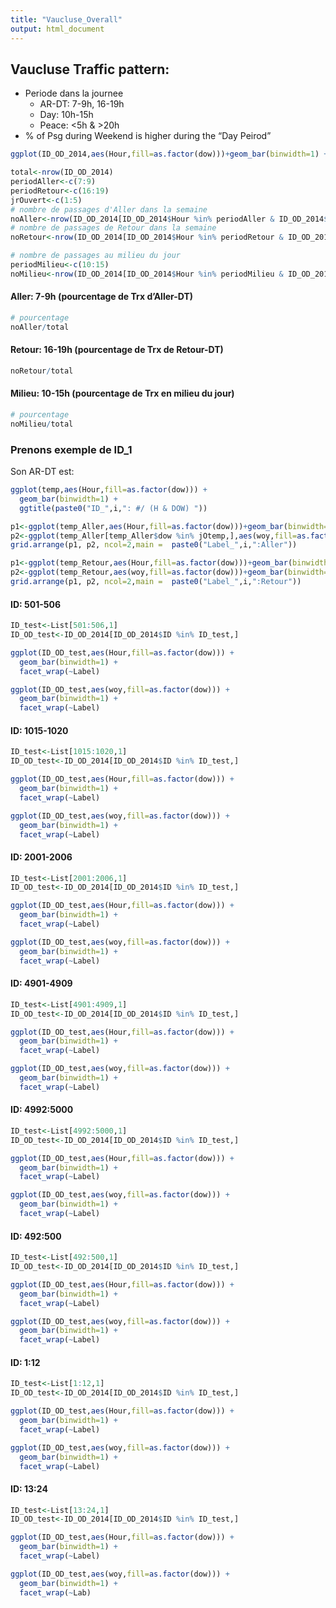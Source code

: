 ```yaml
---
title: "Vaucluse_Overall"
output: html_document
---
```


## Vaucluse Traffic pattern:
* Periode dans la journee
    + AR-DT: 7-9h, 16-19h
    + Day: 10h-15h
    + Peace: <5h & >20h
* % of Psg during Weekend is higher during the "Day Peirod"

```r
ggplot(ID_OD_2014,aes(Hour,fill=as.factor(dow)))+geom_bar(binwidth=1) + ggtitle("Vaucluse: #/ (H & DOW) ")
```


```r
total<-nrow(ID_OD_2014)
periodAller<-c(7:9)
periodRetour<-c(16:19)
jrOuvert<-c(1:5)
# nombre de passages d'Aller dans la semaine
noAller<-nrow(ID_OD_2014[ID_OD_2014$Hour %in% periodAller & ID_OD_2014$dow %in% jrOuvert,])
# nombre de passages de Retour dans la semaine
noRetour<-nrow(ID_OD_2014[ID_OD_2014$Hour %in% periodRetour & ID_OD_2014$dow %in% jrOuvert,])

# nombre de passages au milieu du jour
periodMilieu<-c(10:15)
noMilieu<-nrow(ID_OD_2014[ID_OD_2014$Hour %in% periodMilieu & ID_OD_2014$dow %in% jrOuvert,])
```

#### Aller: 7-9h (pourcentage de Trx d'Aller-DT)
```r
# pourcentage
noAller/total
```
#### Retour: 16-19h (pourcentage de Trx de Retour-DT)
```r
noRetour/total
```
#### Milieu: 10-15h (pourcentage de Trx en milieu du jour)
```r
# pourcentage
noMilieu/total
```

### Prenons exemple de ID_1
Son AR-DT est: 
```r

ggplot(temp,aes(Hour,fill=as.factor(dow))) +
  geom_bar(binwidth=1) + 
  ggtitle(paste0("ID_",i,": #/ (H & DOW) "))

p1<-ggplot(temp_Aller,aes(Hour,fill=as.factor(dow)))+geom_bar(binwidth=1)
p2<-ggplot(temp_Aller[temp_Aller$dow %in% jOtemp,],aes(woy,fill=as.factor(dow)))+geom_bar(binwidth=1)
grid.arrange(p1, p2, ncol=2,main =  paste0("Label_",i,":Aller"))

p1<-ggplot(temp_Retour,aes(Hour,fill=as.factor(dow)))+geom_bar(binwidth=1)
p2<-ggplot(temp_Retour,aes(woy,fill=as.factor(dow)))+geom_bar(binwidth=1)
grid.arrange(p1, p2, ncol=2,main =  paste0("Label_",i,":Retour"))
```

#### ID: 501-506
```r
ID_test<-List[501:506,1]
ID_OD_test<-ID_OD_2014[ID_OD_2014$ID %in% ID_test,] 

ggplot(ID_OD_test,aes(Hour,fill=as.factor(dow))) +
  geom_bar(binwidth=1) + 
  facet_wrap(~Label)

ggplot(ID_OD_test,aes(woy,fill=as.factor(dow))) +
  geom_bar(binwidth=1) + 
  facet_wrap(~Label)
```

#### ID: 1015-1020
```r
ID_test<-List[1015:1020,1]
ID_OD_test<-ID_OD_2014[ID_OD_2014$ID %in% ID_test,] 

ggplot(ID_OD_test,aes(Hour,fill=as.factor(dow))) +
  geom_bar(binwidth=1) + 
  facet_wrap(~Label)

ggplot(ID_OD_test,aes(woy,fill=as.factor(dow))) +
  geom_bar(binwidth=1) + 
  facet_wrap(~Label)

```

#### ID: 2001-2006
```r
ID_test<-List[2001:2006,1]
ID_OD_test<-ID_OD_2014[ID_OD_2014$ID %in% ID_test,] 

ggplot(ID_OD_test,aes(Hour,fill=as.factor(dow))) +
  geom_bar(binwidth=1) + 
  facet_wrap(~Label)

ggplot(ID_OD_test,aes(woy,fill=as.factor(dow))) +
  geom_bar(binwidth=1) + 
  facet_wrap(~Label)
```


#### ID: 4901-4909
```r
ID_test<-List[4901:4909,1]
ID_OD_test<-ID_OD_2014[ID_OD_2014$ID %in% ID_test,] 

ggplot(ID_OD_test,aes(Hour,fill=as.factor(dow))) +
  geom_bar(binwidth=1) + 
  facet_wrap(~Label)

ggplot(ID_OD_test,aes(woy,fill=as.factor(dow))) +
  geom_bar(binwidth=1) + 
  facet_wrap(~Label)
```


#### ID: 4992:5000
```r
ID_test<-List[4992:5000,1]
ID_OD_test<-ID_OD_2014[ID_OD_2014$ID %in% ID_test,] 

ggplot(ID_OD_test,aes(Hour,fill=as.factor(dow))) +
  geom_bar(binwidth=1) + 
  facet_wrap(~Label)

ggplot(ID_OD_test,aes(woy,fill=as.factor(dow))) +
  geom_bar(binwidth=1) + 
  facet_wrap(~Label)
```


#### ID: 492:500
```r
ID_test<-List[492:500,1]
ID_OD_test<-ID_OD_2014[ID_OD_2014$ID %in% ID_test,] 

ggplot(ID_OD_test,aes(Hour,fill=as.factor(dow))) +
  geom_bar(binwidth=1) + 
  facet_wrap(~Label)

ggplot(ID_OD_test,aes(woy,fill=as.factor(dow))) +
  geom_bar(binwidth=1) + 
  facet_wrap(~Label)
```



#### ID: 1:12
```r
ID_test<-List[1:12,1]
ID_OD_test<-ID_OD_2014[ID_OD_2014$ID %in% ID_test,] 

ggplot(ID_OD_test,aes(Hour,fill=as.factor(dow))) +
  geom_bar(binwidth=1) + 
  facet_wrap(~Label)

ggplot(ID_OD_test,aes(woy,fill=as.factor(dow))) +
  geom_bar(binwidth=1) + 
  facet_wrap(~Label)
```


#### ID: 13:24
```r
ID_test<-List[13:24,1]
ID_OD_test<-ID_OD_2014[ID_OD_2014$ID %in% ID_test,] 

ggplot(ID_OD_test,aes(Hour,fill=as.factor(dow))) +
  geom_bar(binwidth=1) + 
  facet_wrap(~Label)

ggplot(ID_OD_test,aes(woy,fill=as.factor(dow))) +
  geom_bar(binwidth=1) + 
  facet_wrap(~Lab)
```